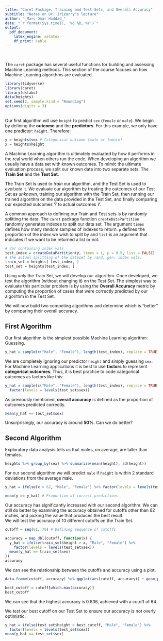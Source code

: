 ```yaml
---
title: "Caret Package, Training and Test Sets, and Overall Accuracy"
subtitle: "Notes on Dr. Irizarry's lecture"
author: "_Marc Omar Haddad_"
date: "`r format(Sys.time(), '%d %B, %Y')`"
output: 
  pdf_document:
    latex_engine: xelatex
    df_print: kable
---
```



\ 

The `caret` package has several useful functions for building and assessing Machine Learning methods. This section of the course focuses on how Machine Learning algorithms are evaluated.
```r
library(tidyverse)
library(caret)
library(dslabs)
data(heights)
set.seed(2, sample.kind = "Rounding")
options(digits = 3)
```
\
Our first algorithm will use `height` to predict `sex` (`female` or `male`). We begin by defining the **outcome** and the **predictors**. For this example, we only have one predictor: `height`. Therefore:
```r
y = heights$sex # Categorical outcome (male or female)
x = heights$height
```

A Machine Learning algorithm is ultimately evaluated by how it performs in the real world when others run the code. When developing an algorithm we usually have a data set with known outcomes. To mimic the ultimate evaluation process, we split our known data into two separate sets: The **Train Set** and the **Test Set**.
\

The Train Set is used to *train* our algorithm, and the Test Set is used to *evaluate* it. We evaluate our algorithm by treating the outcomes of our Test Set as *unknown*, training our algorithm with the Train Set, then running our trained algorithm on the data provided in the Test Set, and finally comparing our expected outcomes $\hat{Y}$ to actual outcomes $Y$.
\

A common approach to defining our Train and Test sets is by randomly splitting the data. The `caret` package function `createDataPartition` randomly generates indexes to split our data set. The argument `times` defines how many random samples of indexes to return. `p` defines the proportion of the index we wish to split by and `list` is an argument that indicates if we want to be returned a list or not.
```r
# Var containing index vals
test_index = createDataPartition(y, times = 1, p = 0.5, list = FALSE)
# The actual splitting of the dataset by rand. gen. index vals.
train_set = heights[-test_index, ]
test_set = heights[test_index, ]
```

Using *only* the Train Set, we will develop our algorithm. Once developed, we test the algorithm (without changing it) on the Test Set. The simplest way to evaluate this particular problem is by using the **Overall Accuracy** metric by computing the proportion of cases that were correctly predicted by our algorithm in the Test Set.
\

We will now build two competing algorithms and determine which is "better" by comparing their overall accuracy.
\

## First Algorithm

Our first algorithm is the simplest possible Machine Learning algorithm: Guessing.

```r
y_hat = sample(c("Male", "Female"), length(test_index), replace = TRUE)
```

We are completely ignoring our predictor `height` and simply guessing `sex`. For Machine Learning applications it is best to use **factors** to represent **categorical outcomes**. Thus, it is best practice to code categorical outcomes as factors like this:
```r
y_hat = sample(c("Male", "Female"), length(test_index), replace = TRUE) %>% 
  factor(levels = levels(test_set$sex))
```

As previously mentioned, **overall accuracy** is defined as the proportion of outcomes predicted correctly.
```r
mean(y_hat == test_set$sex)
```
Unsurprisingly, our accuracy is around **50%**. Can we do better?
\

## Second Algorithm

Exploratory data analysis tells us that males, on average, are taller than females.
```r
heights %>% group_by(sex) %>% summarize(mean(height), sd(height))
```

For our second algorithm we will predict `male` if `height` is within 2 standard deviations from the average male.
```r
y_hat = ifelse(x > 62, "Male", "Female") %>% factor(levels = levels(test_set$sex))

mean(y == y_hat) # Proportion of correct predictions
```

Our accuracy has significantly increased with our second algorithm. We can still do better by examining the accuracy obtained for cutoffs other than $62$ inches, and picking the value that produces the best result.  
We will test the accuracy of $10$ different cutoffs on the Train Set.
```r
cutoff = seq(61, 70) # Defining sequence of cutoffs

accuracy = map_dbl(cutoff, function(x) {
  y_hat = ifelse(train_set$height > x, "Male", "Female") %>% 
    factor(levels = levels(test_set$sex))
  mean(y_hat == train_set$sex)
})
accuracy
```

We can see the relationship between the cutoffs and accuracy using a plot.
\

```r
data.frame(cutoff, accuracy) %>% ggplot(aes(cutoff, accuracy)) + geom_point() + geom_line()
```


```r
best_cutoff = cutoff[which.max(accuracy)]
best_cutoff
```
We can see that the highest accuracy is $0.836$, achieved with a cutoff of $64$.
\

We test our best cutoff on our Test Set to ensure our accuracy is not overly optimistic.
```r
y_hat = ifelse(test_set$height > best_cutoff, "Male", "Female") %>%
  factor(levels = levels(test_set$sex))
mean(y_hat == test_set$sex)
```

